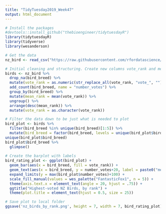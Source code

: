 ```yaml
---
title: "TidyTuesday2019_Week47"
output: html_document
---
```


```r
# Install the packages
#devtools::install_github("thebioengineer/tidytuesdayR")
library(tidytuesdayR)
library(tidyverse)
library(wesanderson)

# Get the data 
nz_bird <- read_csv("https://raw.githubusercontent.com/rfordatascience/tidytuesday/master/data/2019/2019-11-19/nz_bird.csv")

# Initial cleaning and structuring. Create new columns vote_rank and mean_rank
birds <- nz_bird %>% 
  drop_na(bird_breed) %>% 
  mutate(vote_rank = as.numeric(str_replace_all(vote_rank, "vote_", ""))) %>% 
  add_count(bird_breed, name = "number_votes") %>% 
  group_by(bird_breed) %>% 
  mutate(mean_rank = mean(vote_rank)) %>% 
  ungroup() %>% 
  arrange(desc(mean_rank)) %>% 
  mutate(vote_rank = as.character(vote_rank))

# Filter the data down to be just what is needed to plot
bird_plot <- birds %>% 
  filter(bird_breed %in% unique(bird_breed)[1:5]) %>% 
  mutate(bird_breed = factor(bird_breed, levels = unique(bird_plot$bird_breed)))
unique(bird_plot$bird_breed)
bird_plot$bird_breed %>% 
  glimpse()
          
# Create the barplot with labels          
bird_rating_plot <- ggplot(bird_plot) +
  geom_bar(aes(x = bird_breed, fill = vote_rank)) +
  geom_text(aes(x = bird_breed, y = number_votes+20, label = paste0("mean rating: \n", round(mean_rank, 2))), vjust = 0) +
  expand_limits(y = max(bird_plot$number_votes)+100) +
  scale_fill_manual(values = wes_palette("FantasticFox1", n = 5)) +
  theme(axis.text.x = element_text(angle = 20, hjust = .75)) +
  ggtitle("Highest-voted NZ Birds, by rank") +
  theme(plot.title = element_text(hjust = 0.5, size = 25))

# Save plot to local folder
ggsave('nz_birds_by_rank.png', height = 7, width = 7, bird_rating_plot)
```